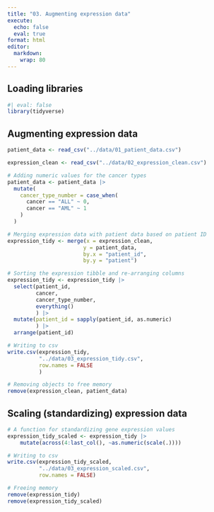 ```yaml
---
title: "03. Augmenting expression data"
execute: 
  echo: false
  eval: true
format: html
editor: 
  markdown: 
    wrap: 80
---
```


## Loading libraries

```r
#| eval: false
library(tidyverse)
```

## Augmenting expression data

```r
patient_data <- read_csv("../data/01_patient_data.csv")

expression_clean <- read_csv("../data/02_expression_clean.csv")

# Adding numeric values for the cancer types 
patient_data <- patient_data |>
  mutate(
    cancer_type_number = case_when(
      cancer == "ALL" ~ 0,
      cancer == "AML" ~ 1
    )
  ) 

# Merging expression data with patient data based on patient ID
expression_tidy <- merge(x = expression_clean,
                        y = patient_data,
                        by.x = "patient_id",
                        by.y = "patient")

# Sorting the expression tibble and re-arranging columns
expression_tidy <- expression_tidy |>
  select(patient_id,
         cancer,
         cancer_type_number,
         everything()
         ) |>
  mutate(patient_id = sapply(patient_id, as.numeric)
         ) |>
  arrange(patient_id)

# Writing to csv
write.csv(expression_tidy,
          "../data/03_expression_tidy.csv",
          row.names = FALSE
          )

# Removing objects to free memory
remove(expression_clean, patient_data)
```

## Scaling (standardizing) expression data

```r
# A function for standardizing gene expression values
expression_tidy_scaled <- expression_tidy |> 
    mutate(across(4:last_col(), ~as.numeric(scale(.))))

# Writing to csv
write.csv(expression_tidy_scaled,
          "../data/03_expression_scaled.csv",
          row.names = FALSE)

# Freeing memory
remove(expression_tidy)
remove(expression_tidy_scaled)
```
